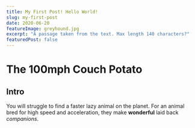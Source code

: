 ```yaml
---
title: My First Post! Hello World!
slug: my-first-post
date: 2020-06-20
featureImage: greyhound.jpg
excerpt: "A passage taken from the text. Max length 140 characters?"
featuredPost: false
---
```


# The 100mph Couch Potato

## Intro

You will struggle to find a faster lazy animal on the planet. For an animal bred for high speed and acceleration, they make **wonderful** laid back _companions_.
